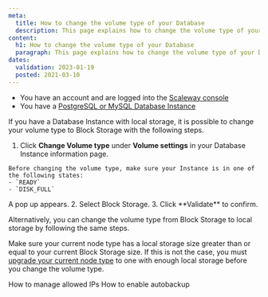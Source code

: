 ```yaml
---
meta:
  title: How to change the volume type of your Database
  description: This page explains how to change the volume type of your Database
content:
  h1: How to change the volume type of your Database
  paragraph: This page explains how to change the volume type of your Database
dates:
  validation: 2023-01-19
  posted: 2021-03-10
---
```


<Message type="requirement">

- You have an account and are logged into the [Scaleway console](https://console.scaleway.com)
- You have a [PostgreSQL or MySQL Database Instance](/managed-database/postgresql-and-mysql/quickstart)

</Message>

If you have a Database Instance with local storage, it is possible to change your volume type to Block Storage with the following steps. 

1. Click **Change Volume type** under **Volume settings** in your Database Instance information page.
  <Message type="important">

    Before changing the volume type, make sure your Instance is in one of the following states:
    - `READY`
    - `DISK_FULL`

  </Message>
  A pop up appears.
  <Lightbox src="scaleway-change-volume-type.webp" alt="" />
2. Select Block Storage.
3. Click **Validate** to confirm.

Alternatively, you can change the volume type from Block Storage to local storage by following the same steps. 

<Message type="important">

  Make sure your current node type has a local storage size greater than or equal to your current Block Storage size. If this is not the case, you must [upgrade your current node type](/managed-database/postgresql-and-mysql/how-to/upgrade-a-database/) to one with enough local storage before you change the volume type. 

</Message>

<Navigation title="See Also">
  <PreviousButton to="/managed-database/postgresql-and-mysql/how-to/manage-allowed-ip-addresses/">How to manage allowed IPs</PreviousButton>
  <NextButton to="/managed-database/postgresql-and-mysql/how-to/enable-autobackup/">How to enable autobackup</NextButton>
</Navigation>
